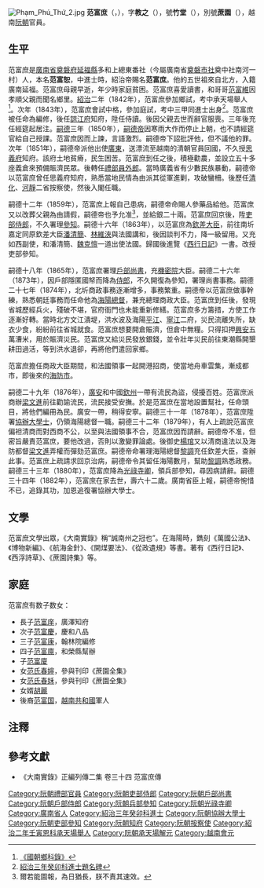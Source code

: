 [[File:Phạm_Phú_Thứ_2.jpg|thumb]]
'''范富庶'''（{{vie|v='''Phạm Phú Thứ'''|hn=范富庶}}，{{bd|1821年||1882年||}}），字'''教之'''（{{vie|v='''Giáo Chi'''|hn=教之}}），號'''竹堂'''（{{vie|v='''Trúc Đường'''|hn=竹堂}}），別號'''蔗園'''（{{vie|v='''Giá Viên'''|hn=蔗園}}），越南[[阮朝|阮朝]]官員。

==生平==
范富庶是[[廣南省|廣南省]][[奠磐府|奠磐府]][[延福縣|延福縣]]多和上總東番社（今屬廣南省[[奠磐市社|奠磐市社]]奠中社南河一村）人，本名'''范富恕'''，中進士時，紹治帝賜名'''范富庶'''。他的五世祖來自北方，入籍廣南延福。范富庶母親早逝，年少時家庭貧困。范富庶喜愛讀書，和哥哥[[范富維|范富維]]因孝順父親而聞名鄉里。[[紹治|紹治]]二年（1842年），范富庶參加鄉試，考中承天場舉人<ref>[http://lib.nomfoundation.org/collection/1/volume/340/page/38 《國朝鄉科錄》]</ref>。次年（1843年），范富庶會試中格，參加庭試，考中三甲同進士出身<ref>[http://www.hannom.org.vn/detail.asp?param=1224&Catid=562 紹治三年癸卯科進士題名碑]</ref>。范富庶被任命為編修，後任[[諒江府|諒江府]]知府，陞任侍讀。後因父親去世而辭官服喪。三年後充任經筵起居注。[[嗣德|嗣德]]三年（1850年），[[嗣德帝|嗣德帝]]因寒雨大作而停止上朝，也不請經筵官給自己授課。范富庶因而上諫，言語激烈。嗣德帝下詔批評他，但不議他的罪。次年（1851年），嗣德帝派他出使[[廣東省_(清)|廣東]]，送漂流至越南的清朝官員回國，不久授[[思義府|思義府]]知府。該府土地貧瘠，民生困苦。范富庶到任之後，積極勸農，並設立五十多座義倉來預備賑濟民眾。後轉任[[禮部|禮部]][[員外郎|員外郎]]。當時廣義省有少數民族暴動，嗣德帝以范富庶曾任思義府知府，熟悉當地民情為由派其從軍進剿，攻破蠻柵。後歷任[[清化省|清化]]、[[河靜省|河靜]]二省按察使，然後入閣任職。

嗣德十二年（1859年），范富庶上報自己患病，嗣德帝命賜人參藥品給他。范富庶又以改葬父親為由請假，嗣德帝也予允准<ref>爾若能圖報，為日猶長，朕不責其速效。</ref>，並給銀二十兩。范富庶回京後，陞[[吏部侍郎|吏部侍郎]]，不久署理[[參知|參知]]。嗣德十六年（1863年），以范富庶為[[欽差大臣|欽差大臣]]，前往南圻嘉定同原欽差大臣[[潘清簡|潘清簡]]、[[林維浹|林維浹]]與法國講和，後因談判不力，降一級留用。又充如西副使，和潘清簡、[[魏克憻|魏克憻]]一道出使法國。歸國後進覽《[[西行日記|西行日記]]》一書。改授吏部參知。

嗣德十八年（1865年），范富庶署理[[戶部尚書|戶部尚書]]，充[[機密院|機密院]]大臣。嗣德二十六年（1873年），因戶部隱匿國帑而降為[[侍郎|侍郎]]，不久開復為參知，署理尚書事務。嗣德二十七年（1874年），北圻商政事務逐漸增多，事務繁重。嗣德帝以范富庶做事幹練，熟悉朝廷事務而任命他為[[海陽省|海陽]][[總督|總督]]，兼充總理商政大臣。范富庶到任後，發現省城歷經兵火，殘破不堪，官府衙門也未能重新修繕。范富庶多方籌措，方使工作逐漸好轉。當時北方文江潰堤，洪水波及海陽[[平江府|平江]]、[[寧江府|寧江]]二府，災民流離失所，缺衣少食，紛紛前往省城就食。范富庶想要開倉賑濟，但倉中無糧。只得扣押[[興安省_(越南)|興安]]五萬漕米，用於賑濟災民。范富庶又給災民發放銀錢，並令壯年災民前往東潮縣開墾耕田過活，等到洪水退卻，再將他們遣回家鄉。

范富庶擔任商政大臣期間，和法國領事一起開港招商，使當地舟車雲集，漸成都市，即後來的[[海防市|海防市]]。

嗣德二十九年（1876年），[[廣安省|廣安]]和中國[[欽州|欽州]]一帶有流民為盜，侵擾百姓。范富庶派商辦[[梁文進|梁文進]]前往勸諭流民，流民接受安撫。於是范富庶在當地設置幫社，任命頭目，將他們編冊為民。廣安一帶，稍得安寧。嗣德三十一年（1878年），范富庶陞署[[協辦大學士|協辦大學士]]，仍領海陽總督一職。嗣德三十二年（1879年），有人上疏說范富庶偏袒清商而對西商不公，以至與法國領事不合，范富庶因而請辭。嗣德帝不准，但密旨嚴責范富庶，要他改過，否則以激變罪論處。後御史[[楊琯|楊琯]]又以清商違法以及海防都督[[梁文進|梁文進]]弄權而彈劾范富庶。嗣德帝命署理海陽總督[[黎調|黎調]]充任欽差大臣，查辦此事。范富庶上疏請求回京治病，嗣德帝令其留任海陽數月，幫助[[黎調|黎調]]熟悉政務。嗣德三十三年（1880年），范富庶降為[[光祿寺卿|光祿寺卿]]，領兵部參知，尋因病請辭。嗣德三十四年（1882年），范富庶在家去世，壽六十二歲。廣南省臣上報，嗣德帝惋惜不已，追錄其功，加恩追復署協辦大學士。

==文學==
范富庶文學出眾，《大南實錄》稱“誠南州之冠也”。在海陽時，鐫刻《萬國公法》、《博物新編》、《航海金針》、《開煤要法》、《從政遺規》等書。著有《西行日記》、《西浮詩草》、《蔗園詩集》等。

==家庭==
范富庶有数子数女：
*長子[[范富庠|范富庠]]，廣澤知府
*次子[[范富慶|范富慶]]，慶和八品
*三子[[范富康|范富康]]，翰林院編修
*四子[[范富廪|范富廪]]，和榮縣幫辦
*子[[范富廈|范富廈]]
*女[[范氏春嬣|范氏春嬣]]，參與刊印《蔗園全集》
*女[[范氏春姀|范氏春姀]]，參與刊印《蔗園全集》
*女婿[[胡麗|胡麗]]
*後裔[[范富国|范富国]]，[[越南共和國|越南共和國]]軍人

==注釋==
{{reflist}}

==參考文獻==
*《大南實錄》正編列傳二集 卷三十四 范富庶傳

{{绍治三年癸卯科庭试正副榜}}
[[Category:阮朝禮部官員|Category:阮朝禮部官員]]
[[Category:阮朝吏部侍郎|Category:阮朝吏部侍郎]]
[[Category:阮朝戶部尚書|Category:阮朝戶部尚書]]
[[Category:阮朝戶部侍郎|Category:阮朝戶部侍郎]]
[[Category:阮朝兵部參知|Category:阮朝兵部參知]]
[[Category:阮朝光祿寺卿|Category:阮朝光祿寺卿]]
[[Category:廣南省人|Category:廣南省人]]
[[Category:紹治三年癸卯科進士|Category:紹治三年癸卯科進士]]
[[Category:阮朝協辦大學士|Category:阮朝協辦大學士]]
[[Category:阮朝吏部參知|Category:阮朝吏部參知]]
[[Category:阮朝知府|Category:阮朝知府]]
[[Category:阮朝按察使|Category:阮朝按察使]]
[[Category:紹治二年壬寅恩科承天場舉人|Category:紹治二年壬寅恩科承天場舉人]]
[[Category:阮朝承天場解元|Category:阮朝承天場解元]]
[[Category:越南會元|Category:越南會元]]